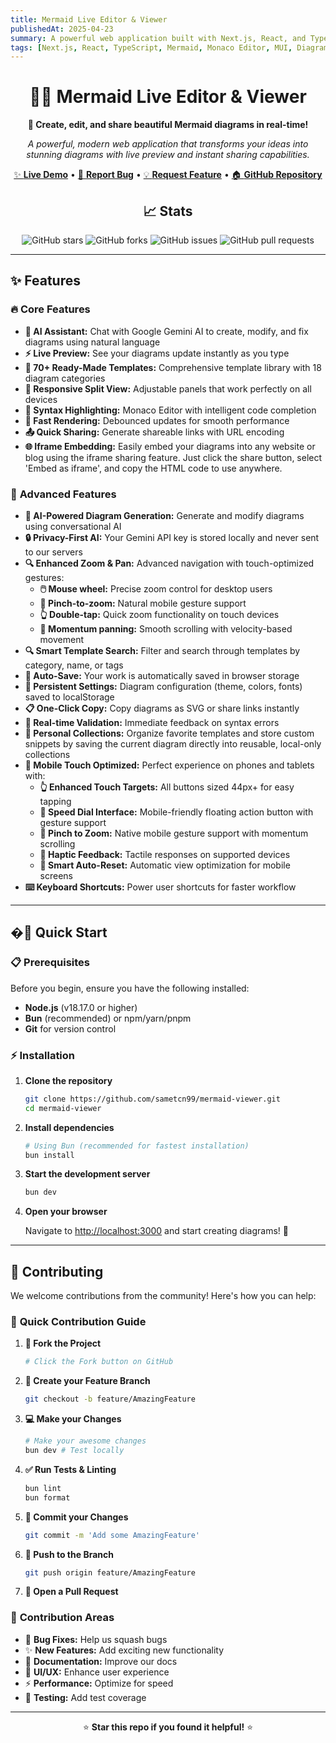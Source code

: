 ```yaml
---
title: Mermaid Live Editor & Viewer
publishedAt: 2025-04-23
summary: A powerful web application built with Next.js, React, and TypeScript that allows users to create, edit, and share Mermaid diagrams in real-time with live preview and instant sharing capabilities.
tags: [Next.js, React, TypeScript, Mermaid, Monaco Editor, MUI, Diagram Editor, Live Preview]
---
```


<div align="center">

# 🧜‍♀️ Mermaid Live Editor & Viewer

**🚀 Create, edit, and share beautiful Mermaid diagrams in real-time!**

*A powerful, modern web application that transforms your ideas into stunning diagrams with live preview and instant sharing capabilities.*

[✨ **Live Demo**](https://mermaid-viewer-alpha.vercel.app) • [🐛 **Report Bug**](https://github.com/sametcn99/mermaid-viewer/issues) • [💡 **Request Feature**](https://github.com/sametcn99/mermaid-viewer/issues) • [🏠 **GitHub Repository**](https://sametcc.me/repo/mermaid-viewer)

## 📈 Stats

![GitHub stars](https://img.shields.io/github/stars/sametcn99/mermaid-viewer?style=social)
![GitHub forks](https://img.shields.io/github/forks/sametcn99/mermaid-viewer?style=social)
![GitHub issues](https://img.shields.io/github/issues/sametcn99/mermaid-viewer)
![GitHub pull requests](https://img.shields.io/github/issues-pr/sametcn99/mermaid-viewer)

</div>

---

## ✨ Features

### 🔥 **Core Features**

- **🤖 AI Assistant:** Chat with Google Gemini AI to create, modify, and fix diagrams using natural language
- **⚡ Live Preview:** See your diagrams update instantly as you type
- **📝 70+ Ready-Made Templates:** Comprehensive template library with 18 diagram categories
- **📱 Responsive Split View:** Adjustable panels that work perfectly on all devices
- **🎨 Syntax Highlighting:** Monaco Editor with intelligent code completion
- **🚀 Fast Rendering:** Debounced updates for smooth performance
- **📤 Quick Sharing:** Generate shareable links with URL encoding
- **🌐 Iframe Embedding:** Easily embed your diagrams into any website or blog using the iframe sharing feature. Just click the share button, select 'Embed as iframe', and copy the HTML code to use anywhere.

### 💎 **Advanced Features**

- **🤖 AI-Powered Diagram Generation:** Generate and modify diagrams using conversational AI
- **🔒 Privacy-First AI:** Your Gemini API key is stored locally and never sent to our servers
- **🔍 Enhanced Zoom & Pan:** Advanced navigation with touch-optimized gestures:
  - **🖱️ Mouse wheel:** Precise zoom control for desktop users
  - **🤏 Pinch-to-zoom:** Natural mobile gesture support
  - **👆 Double-tap:** Quick zoom functionality on touch devices
  - **📱 Momentum panning:** Smooth scrolling with velocity-based movement
- **🔍 Smart Template Search:** Filter and search through templates by category, name, or tags
- **💾 Auto-Save:** Your work is automatically saved in browser storage
- **🎨 Persistent Settings:** Diagram configuration (theme, colors, fonts) saved to localStorage
- **📋 One-Click Copy:** Copy diagrams as SVG or share links instantly
- **🔄 Real-time Validation:** Immediate feedback on syntax errors
- **📁 Personal Collections:** Organize favorite templates and store custom snippets by saving the current diagram directly into reusable, local-only collections
- **📱 Mobile Touch Optimized:** Perfect experience on phones and tablets with:
  - **👆 Enhanced Touch Targets:** All buttons sized 44px+ for easy tapping
  - **🎯 Speed Dial Interface:** Mobile-friendly floating action button with gesture support
  - **🤏 Pinch to Zoom:** Native mobile gesture support with momentum scrolling
  - **📳 Haptic Feedback:** Tactile responses on supported devices
  - **🔄 Smart Auto-Reset:** Automatic view optimization for mobile screens
- **⌨️ Keyboard Shortcuts:** Power user shortcuts for faster workflow

---

## �🚀 Quick Start

### 📋 Prerequisites

Before you begin, ensure you have the following installed:

- **Node.js** (v18.17.0 or higher)
- **Bun** (recommended) or npm/yarn/pnpm
- **Git** for version control

### ⚡ Installation

1. **Clone the repository**

   ```bash
   git clone https://github.com/sametcn99/mermaid-viewer.git
   cd mermaid-viewer
   ```

2. **Install dependencies**

   ```bash
   # Using Bun (recommended for fastest installation)
   bun install
   ```

3. **Start the development server**

   ```bash
   bun dev
   ```

4. **Open your browser**

   Navigate to [http://localhost:3000](http://localhost:3000) and start creating diagrams! 🎉

---

## 🤝 Contributing

We welcome contributions from the community! Here's how you can help:

### 🚀 **Quick Contribution Guide**

1. **🍴 Fork the Project**

   ```bash
   # Click the Fork button on GitHub
   ```

2. **🌿 Create your Feature Branch**

   ```bash
   git checkout -b feature/AmazingFeature
   ```

3. **💻 Make your Changes**

   ```bash
   # Make your awesome changes
   bun dev # Test locally
   ```

4. **✅ Run Tests & Linting**

   ```bash
   bun lint
   bun format
   ```

5. **📝 Commit your Changes**

   ```bash
   git commit -m 'Add some AmazingFeature'
   ```

6. **🚀 Push to the Branch**

   ```bash
   git push origin feature/AmazingFeature
   ```

7. **🔄 Open a Pull Request**

### 🎯 **Contribution Areas**

- 🐛 **Bug Fixes:** Help us squash bugs
- ✨ **New Features:** Add exciting new functionality  
- 📖 **Documentation:** Improve our docs
- 🎨 **UI/UX:** Enhance user experience
- ⚡ **Performance:** Optimize for speed
- 🧪 **Testing:** Add test coverage

---

<div align="center">

⭐ **Star this repo if you found it helpful!** ⭐

</div>
